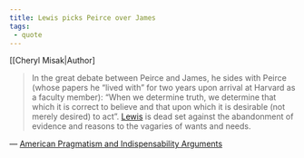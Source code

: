 ```yaml
---
title: Lewis picks Peirce over James
tags:
 - quote 
---
```

[[Cheryl Misak|Author]

> In the great debate between Peirce and James, he sides with Peirce (whose papers he “lived with” for two years upon arrival at Harvard as a faculty member): “When we determine truth, we determine that which it is correct to believe and that upon which it is desirable (not merely desired) to act”. [Lewis](/docs/phil/C. I. Lewis.html) is dead set against the abandonment of evidence and reasons to the vagaries of wants and needs. 

— [American Pragmatism and Indispensability Arguments](/docs/phil/American Pragmatism and Indispensability Arguments.html)